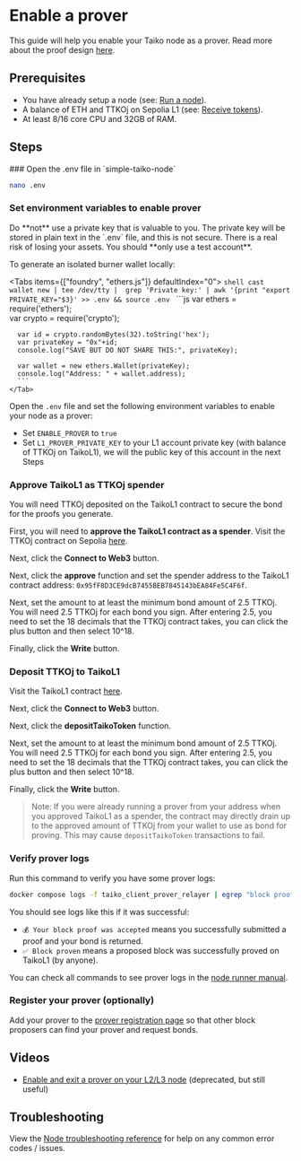 
# Enable a prover

This guide will help you enable your Taiko node as a prover. Read more about the proof design [here](/docs/concepts/proving).

## Prerequisites

- You have already setup a node (see: [Run a node](/docs/guides/run-a-node)).
- A balance of ETH and TTKOj on Sepolia L1 (see: [Receive tokens](/docs/guides/receive-tokens)).
- At least 8/16 core CPU and 32GB of RAM.

## Steps

<Steps>
### Open the .env file in `simple-taiko-node`

```sh
nano .env
```

### Set environment variables to enable prover

<Callout type="error">
  Do **not** use a private key that is valuable to you. The private key will be
  stored in plain text in the `.env` file, and this is not secure. There is a
  real risk of losing your assets. You should **only use a test account**.

  To generate an isolated burner wallet locally:

  <Tabs items={["foundry", "ethers.js"]} defaultIndex="0">
    <Tab>
        ```shell
        cast wallet new | tee /dev/tty | 
        grep 'Private key:' | awk '{print "export PRIVATE_KEY="$3}' >> .env && source .env
        ```
    </Tab>
    <Tab>
      ```js
      var ethers = require('ethers');  
      var crypto = require('crypto');

      var id = crypto.randomBytes(32).toString('hex');
      var privateKey = "0x"+id;
      console.log("SAVE BUT DO NOT SHARE THIS:", privateKey);

      var wallet = new ethers.Wallet(privateKey);
      console.log("Address: " + wallet.address);
      ```
    </Tab>
  </Tabs> 
</Callout>

Open the `.env` file and set the following environment variables to enable your node as a prover:

- Set `ENABLE_PROVER` to `true`
- Set `L1_PROVER_PRIVATE_KEY` to your L1 account private key (with balance of TTKOj on TaikoL1), we will the public key of this account in the next Steps

### Approve TaikoL1 as TTKOj spender

You will need TTKOj deposited on the TaikoL1 contract to secure the bond for the proofs you generate.

First, you will need to **approve the TaikoL1 contract as a spender**. Visit the TTKOj contract on Sepolia [here](https://sepolia.etherscan.io/address/0x75F94f04d2144cB6056CCd0CFF1771573d838974#writeProxyContract).

Next, click the **Connect to Web3** button.

Next, click the **approve** function and set the spender address to the TaikoL1 contract address: `0x95fF8D3CE9dcB7455BEB7845143bEA84Fe5C4F6f`.

Next, set the amount to at least the minimum bond amount of 2.5 TTKOj. You will need 2.5 TTKOj for each bond you sign. After entering 2.5, you need to set the 18 decimals that the TTKOj contract takes, you can click the plus button and then select 10^18.

Finally, click the **Write** button.

### Deposit TTKOj to TaikoL1

Visit the TaikoL1 contract [here](https://sepolia.etherscan.io/address/0x95fF8D3CE9dcB7455BEB7845143bEA84Fe5C4F6f#writeProxyContract).

Next, click the **Connect to Web3** button.

Next, click the **depositTaikoToken** function.

Next, set the amount to at least the minimum bond amount of 2.5 TTKOj. You will need 2.5 TTKOj for each bond you sign. After entering 2.5, you need to set the 18 decimals that the TTKOj contract takes, you can click the plus button and then select 10^18.

Finally, click the **Write** button.

> Note: If you were already running a prover from your address when you approved TaikoL1 as a spender, the contract may directly drain up to the approved amount of TTKOj from your wallet to use as bond for proving. This may cause `depositTaikoToken` transactions to fail.

### Verify prover logs

Run this command to verify you have some prover logs:

```sh
docker compose logs -f taiko_client_prover_relayer | egrep "block proof was|proof submission error|Block proven"
```

You should see logs like this if it was successful:

- `💰 Your block proof was accepted` means you successfully submitted a proof and your bond is returned.
- `✅ Block proven` means a proposed block was successfully proved on TaikoL1 (by anyone).

You can check all commands to see prover logs in the [node runner manual](/docs/manuals/node-runner-manual#view-client-prover-relayer-logs).

### Register your prover (optionally)

Add your prover to the [prover registration page](/docs/reference/prover-market-page) so that other block proposers can find your prover and request bonds.

</Steps>

## Videos

- [Enable and exit a prover on your L2/L3 node](https://www.youtube.com/watch?v=yAHpbmNEC0M) (deprecated, but still useful)

## Troubleshooting

View the [Node troubleshooting reference](/docs/reference/node-troubleshooting) for help on any common error codes / issues.
